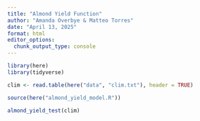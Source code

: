 ```yaml
---
title: "Almond Yield Function"
author: "Amanda Overbye & Matteo Torres"
date: "April 13, 2025"
format: html
editor_options: 
  chunk_output_type: console
---
```


```r
library(here)
library(tidyverse)
```

```r
clim <- read.table(here("data", "clim.txt"), header = TRUE)
```

```r
source(here("almond_yield_model.R"))
```

```r
almond_yield_test(clim)
```

